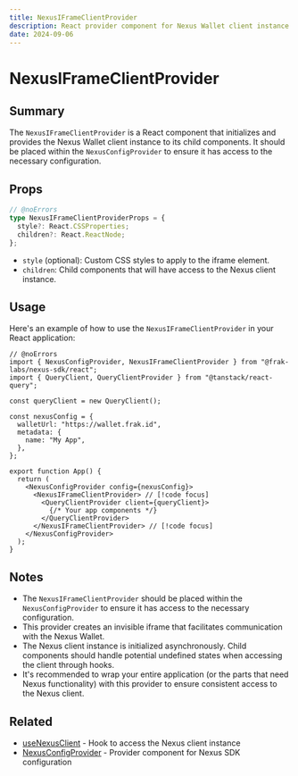 ```yaml
---
title: NexusIFrameClientProvider
description: React provider component for Nexus Wallet client instance
date: 2024-09-06
---
```


# NexusIFrameClientProvider

## Summary
The `NexusIFrameClientProvider` is a React component that initializes and provides the Nexus Wallet client instance to its child components. It should be placed within the `NexusConfigProvider` to ensure it has access to the necessary configuration.

## Props

```ts twoslash
// @noErrors
type NexusIFrameClientProviderProps = {
  style?: React.CSSProperties;
  children?: React.ReactNode;
};
```

- `style` (optional): Custom CSS styles to apply to the iframe element.
- `children`: Child components that will have access to the Nexus client instance.

## Usage

Here's an example of how to use the `NexusIFrameClientProvider` in your React application:

```tsx twoslash
// @noErrors
import { NexusConfigProvider, NexusIFrameClientProvider } from "@frak-labs/nexus-sdk/react";
import { QueryClient, QueryClientProvider } from "@tanstack/react-query";

const queryClient = new QueryClient();

const nexusConfig = {
  walletUrl: "https://wallet.frak.id",
  metadata: {
    name: "My App",
  },
};

export function App() {
  return (
    <NexusConfigProvider config={nexusConfig}>
      <NexusIFrameClientProvider> // [!code focus]
        <QueryClientProvider client={queryClient}>
          {/* Your app components */}
        </QueryClientProvider>
      </NexusIFrameClientProvider> // [!code focus]
    </NexusConfigProvider>
  );
}
```

## Notes
- The `NexusIFrameClientProvider` should be placed within the `NexusConfigProvider` to ensure it has access to the necessary configuration.
- This provider creates an invisible iframe that facilitates communication with the Nexus Wallet.
- The Nexus client instance is initialized asynchronously. Child components should handle potential undefined states when accessing the client through hooks.
- It's recommended to wrap your entire application (or the parts that need Nexus functionality) with this provider to ensure consistent access to the Nexus client.

## Related
- [useNexusClient](/wallet-sdk/api/react/useNexusClient) - Hook to access the Nexus client instance
- [NexusConfigProvider](/wallet-sdk/api/react/NexusConfigProvider) - Provider component for Nexus SDK configuration